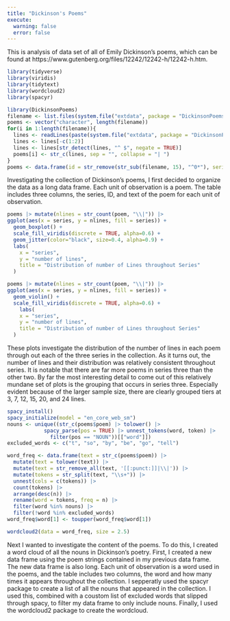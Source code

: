 ```yaml
---
title: "Dickinson's Poems"
execute:
  warning: false
  error: false
---
```


This is analysis of data set of all of Emily Dickinson's poems, which can be found at https://www.gutenberg.org/files/12242/12242-h/12242-h.htm.

```r
library(tidyverse)
library(viridis)
library(tidytext)
library(wordcloud2)
library(spacyr)
```

```r
library(DickinsonPoems)
filename <- list.files(system.file("extdata", package = "DickinsonPoems"))
poems <- vector("character", length(filename))
for(i in 1:length(filename)){
  lines <- readLines(paste(system.file("extdata", package = "DickinsonPoems"), filename[i], sep = "/"))
  lines <- lines[-c(1:2)]
  lines <- lines[str_detect(lines, "^ $", negate = TRUE)]
  poems[i] <- str_c(lines, sep = "", collapse = "| ")
}
poems <- data.frame(id = str_remove(str_sub(filename, 15), "^0*"), series = str_sub(filename, 10, 10), poem = poems)
```

Investigating the collection of Dickinson's poems, I first decided to organize the data as a long data frame. Each unit of observation is a poem. The table includes three columns, the series, ID, and text of the poem for each unit of observation.

```r
poems |> mutate(nlines = str_count(poem, "\\|")) |>
ggplot(aes(x = series, y = nlines, fill = series)) +
  geom_boxplot() +
  scale_fill_viridis(discrete = TRUE, alpha=0.6) +
  geom_jitter(color="black", size=0.4, alpha=0.9) +
  labs(
    x = "series",
    y = "number of lines",
    title = "Distribution of number of Lines throughout Series"
  )

poems |> mutate(nlines = str_count(poem, "\\|")) |>
ggplot(aes(x = series, y = nlines, fill = series)) +
  geom_violin() +
  scale_fill_viridis(discrete = TRUE, alpha=0.6) +
    labs(
    x = "series",
    y = "number of lines",
    title = "Distribution of number of Lines throughout Series"
  )
```

These plots investigate the distribution of the number of lines in each poem through out each of the three series in the collection. As it turns out, the number of lines and their distribution was relatively consistent throughout series. It is notable that there are far more poems in series three than the other two. By far the most interesting detail to come out of this relatively mundane set of plots is the grouping that occurs in series three. Especially evident because of the larger sample size, there are clearly grouped tiers at 3, 7, 12, 15, 20, and 24 lines.

```r
spacy_install()
spacy_initialize(model = "en_core_web_sm")
nouns <- unique((str_c(poems$poem) |> tolower() |>
            spacy_parse(pos = TRUE) |> unnest_tokens(word, token) |>
              filter(pos == "NOUN"))[["word"]])
excluded_words <- c("t", "so", "by", "be", "go", "tell")

word_freq <- data.frame(text = str_c(poems$poem)) |> 
  mutate(text = tolower(text)) |> 
  mutate(text = str_remove_all(text, '[[:punct:]]|\\|')) |> 
  mutate(tokens = str_split(text, "\\s+")) |>
  unnest(cols = c(tokens)) |> 
  count(tokens) |>
  arrange(desc(n)) |> 
  rename(word = tokens, freq = n) |>
  filter(word %in% nouns) |>
  filter(!word %in% excluded_words)
word_freq$word[1] <- toupper(word_freq$word[1])

wordcloud2(data = word_freq, size = 2.5)
```

Next I wanted to investigate the content of the poems. To do this, I created a word cloud of all the nouns in Dickinson's poetry. First, I created a new data frame using the poem strings contained in my previous data frame. The new data frame is also long. Each unit of observation is a word used in the poems, and the table includes two columns, the word and how many times it appears throughout the collection. I sepperatly used the spacyr package to create a list of all the nouns that appeared in the collection. I used this, combined with a coustom list of excluded words that slipped through spacy, to filter my data frame to only include nouns. Finally, I used the wordcloud2 package to create the wordcloud.
    